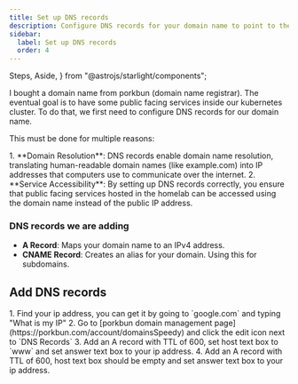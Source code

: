 ```yaml
---
title: Set up DNS records
description: Configure DNS records for your domain name to point to the public IP address
sidebar:
  label: Set up DNS records
  order: 4
---
```


  Steps,
  Aside,
} from "@astrojs/starlight/components";

I bought a domain name from porkbun (domain name registrar). The eventual goal is to have some public facing services inside our kubernetes cluster.
To do that, we first need to configure DNS records for our domain name.

This must be done for multiple reasons:

<Steps>
    1. **Domain Resolution**:  DNS records enable domain name resolution, translating human-readable domain names (like example.com) into IP addresses that computers use to communicate over the internet.
    2. **Service Accessibility**: By setting up DNS records correctly, you ensure that public facing services hosted in the homelab can be accessed using the domain name instead of the public IP address.
</Steps>

### DNS records we are adding

- **A Record**: Maps your domain name to an IPv4 address.
- **CNAME Record**: Creates an alias for your domain. Using this for subdomains.

## Add DNS records

<Steps>
1. Find your ip address, you can get it by going to `google.com` and typing "What is my IP"
2. Go to [porkbun domain management page](https://porkbun.com/account/domainsSpeedy) and click the edit icon next to `DNS Records`
3. Add an A record with TTL of 600, set host text box to `www` and set answer text box to your ip address.
4. Add an A record with TTL of 600,  host text box should be empty and set answer text box to your ip address.
</Steps>
